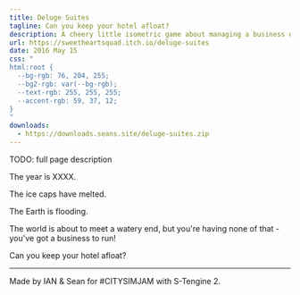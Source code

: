 ```yaml
---
title: Deluge Suites
tagline: Can you keep your hotel afloat?
description: A cheery little isometric game about managing a business during the end of the world.
url: https://sweetheartsquad.itch.io/deluge-suites
date: 2016 May 15
css: "
html:root {
  --bg-rgb: 76, 204, 255;
  --bg2-rgb: var(--bg-rgb);
  --text-rgb: 255, 255, 255;
  --accent-rgb: 59, 37, 12;
}
"
downloads:
  - https://downloads.seans.site/deluge-suites.zip
---
```


TODO: full page description



The year is XXXX.

The ice caps have melted.

The Earth is flooding.

The world is about to meet a watery end, but you're having none of that - you've got a business to run!

Can you keep your hotel afloat?

---

Made by IAN & Sean for #CITYSIMJAM with S-Tengine 2.
